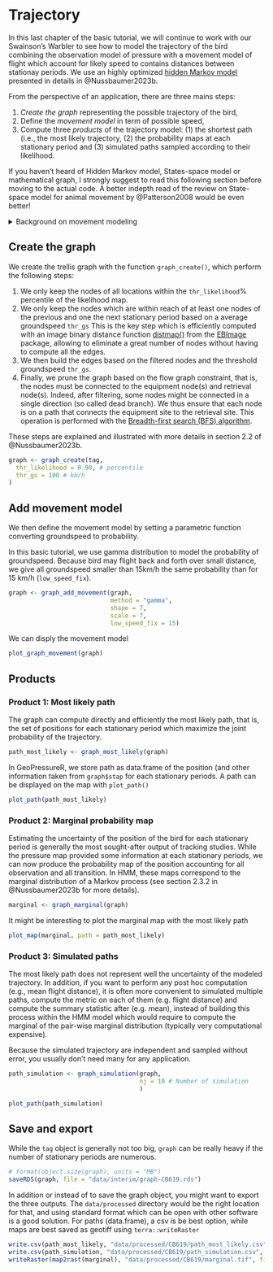 # Trajectory

In this last chapter of the basic tutorial, we will continue to work with our Swainson's Warbler to see how to model the trajectory of the bird combining the observation model of pressure with a movement model of flight which account for likely speed to contains distances between stationay periods. We use an highly optimized [hidden Markov model](https://en.wikipedia.org/wiki/Hidden_Markov_model) presented in details in @Nussbaumer2023b.

From the perspective of an application, there are three mains steps:

1. *Create the graph* representing the possible trajectory of the bird,
2. Define the *movement model* in term of possible speed,
3. Compute three *products* of the trajectory model: (1) the shortest path (i.e., the most likely trajectory, (2) the probability maps at each stationary period and (3) simulated paths sampled according to their likelihood. 

If you haven't heard of Hidden Markov model, States-space model or mathematical graph, I strongly suggest to read this following section before moving to the actual code. A better indepth read of the review on State-space model for animal movement by @Patterson2008 would be even better!

<details>
<summary>Background on movement modeling</summary>

A fundamental consideration is to be able to seperate the overall trajectory into discrete position which create, together a trajectory. Discrete animal movement is often model with a [Hidden Markov Model](https://en.wikipedia.org/wiki/Hidden_Markov_model), which conveniently separate the unknown position of the bird $X_t$ from some observation $Y_t$ which can be related to the position (e.g., pressure measurement). The keys model required to define the models are:

- The observation model $P(Y_t | X_t)$, which provide the likelihood of observing the measurement assuming a known position. As you guess, this is exactly what our likelihood map computed earlier is doing!
- The movement model $P(X_t+1|X_t)$ which define the probability that the bird has being flying between two stationary periods. 
- An initial state $P(X_0)$ is also technically required but this doesn't not constitute a strong constrain in our case. 

Our goal is to produce a probability map for each stationary period which account for all pressure measurement, this is, computing the probability $P(X_t=x_t|Y_0=y_0,...Y_t=y_t)$. If you are not familiar with the lower and capital case, $X_t$ represents the random variable (ie, the position of the bird at stationary period t), while x_t are all the actually value that $X$ can take, that is, the coordinate of pixels in our map.

Because the number of possible position is limited (number of pixel on the map), we can actually solve the HHM exactly. This is in contrast to Markov Chain Monte Carlo (MCMC) algorithm that don't assume any discretization of the space but rely on an iterative approach to solve the model. 

A graph is a convenient mathematical representation of a model which has state (node) with some relation between states (edge). Graph are very general and fundamental mathematical tool, but here, we use a specific graph structure corresponding to the HMM presented above: Two states X and Y for each time step t (nodes), and a observation and movement model (relating X_t to X_t+1 and Y_t to X_t). All the other relationship are assumed independent.

Typically, in animal movement, the graph is only used to represent the HMM, but in our case, we acutally use the graph to store all discrete position on the map (ie. pixel) of all possible position of the bird at all time step (called trellis graph). You can think of the edges as a full 3D grid of lat x lon x stationary periods and the edges as all possible pairs of node between two consecutive stationay period. As you can imagine, the number of edges is tremendous 

The novelty of @Nussbaumer2023b is to construct this graph with only the nodes and edges which are useful. See below

</details>


## Create the graph 

We create the trellis graph with the function `graph_create()`, which perform the following steps: 

1. We only keep the nodes of all locations within the `thr_likelihood`% percentile of the likelihood map.
2. We only keep the nodes which are within reach of at least one nodes of the previous and one the next stationary period based on a average groundspeed `thr_gs` This is the key step which is efficiently computed with an image binary distance function [distmap()](https://rdrr.io/bioc/EBImage/man/distmap.html) from the [EBImage](https://github.com/aoles/EBImage) package, allowing to eliminate a great number of nodes without having to compute all the edges.
3. We then build the edges based on the filtered nodes and the threshold groundspeed `thr_gs`.
4. Finally, we prune the graph based on the flow graph constraint, that is, the nodes must be connected to the equipment node(s) and retrieval node(s). Indeed, after filtering, some nodes might be connected in a single direction (so called dead branch). We thus ensure that each node is on a path that connects the equipment site to the retrieval site. This operation is performed with the [Breadth-first search (BFS) algorithm](https://en.wikipedia.org/wiki/Breadth-first_search).

These steps are explained and illustrated with more details in section 2.2 of @Nussbaumer2023b.

```r
graph <- graph_create(tag,
  thr_likelihood = 0.90, # percentile 
  thr_gs = 100 # km/h
)
```

## Add movement model

We then define the movement model by setting a parametric function converting groundspeed to probability. 

In this basic tutorial, we use gamma distribution to model the probability of groundspeed. Because bird may flight back and forth over small distance, we give all groundspeed smaller than 15km/h the same probability than for 15 km/h (`low_speed_fix`).

```r
graph <- graph_add_movement(graph, 
                            method = "gamma",
                            shape = 7,
                            scale = 7,
                            low_speed_fix = 15)
```

We can disply the movement model

```r
plot_graph_movement(graph)
```

## Products
### Product 1: Most likely path

The graph can compute directly and efficiently the most likely path, that is, the set of positions for each stationary period which maximize the joint probability of the trajectory. 

```r
path_most_likely <- graph_most_likely(graph)
```

In GeoPressureR, we store path as data.frame of the position (and other information taken from `graph$stap` for each stationary periods. A path can be displayed on the map with `plot_path()`

```r
plot_path(path_most_likely)
```


### Product 2: Marginal probability map

Estimating the uncertainty of the position of the bird for each stationary period is generally the most sought-after output of tracking studies. While the pressure map provided some information at each stationary periods, we can now produce the probability map of the position accounting for all observation and all transition. In HMM, these maps correspond to the marginal distribution of a Markov process (see section 2.3.2 in @Nussbaumer2023b for more details).

```r
marginal <- graph_marginal(graph)
```


It might be interesting to plot the marginal map with the most likely path

```r
plot_map(marginal, path = path_most_likely)
```

### Product 3: Simulated paths

The most likely path does not represent well the uncertainty of the modeled trajectory. In addition, if you want to perform any post hoc computation (e.g., mean flight distance), it is often more convenient to simulated multiple paths, compute the metric on each of them (e.g. flight distance) and compute the summary statistic after (e.g. mean), instead of building this process within the HMM model which would require to compute the marginal of the pair-wise marginal distribution (typically very computational expensive). 

Because the simulated trajectory are independent and sampled without error, you usually don't need many for any application.  

```r
path_simulation <- graph_simulation(graph, 
                                    nj = 10 # Number of simulation
                                    )
```

```r
plot_path(path_simulation)
```


## Save and export

While the `tag` object is generally not too big, `graph` can be really heavy if the number of stationary periods are numerous.

```r
# format(object.size(graph), units = "MB")
saveRDS(graph, file = "data/interim/graph-CB619.rds")
```

In addition or instead of to save the graph object, you might want to export the three outputs. The `data/processed` directory would be the right location for that, and using standard format which can be open with other software is a good solution. For paths (data.frame), a csv is be best option, while maps are best saved as geotiff using `terra::writeRaster`

```r
write.csv(path_most_likely, "data/processed/CB619/path_most_likely.csv", row.names = FALSE)
write.csv(path_simulation, "data/processed/CB619/path_simulation.csv", row.names = FALSE)
writeRaster(map2rast(marginal), "data/processed/CB619/marginal.tif", filetype = "GTiff", overwrite = TRUE)
```
